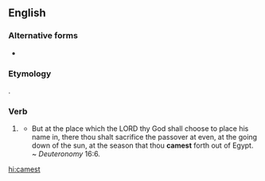 ==English==

===Alternative forms===
* {{l|en|cam'st}} {{qualifier|obsolete}}

===Etymology===
{{suffix|came|est|lang=en}}.

===Verb===
{{head|en|verb form|cat2=verb simple past forms|cat3=second-person singular forms}}

# {{label|en|archaic}} {{second-person singular past of|come|lang=en}}
#* But at the place which the LORD thy God shall choose to place his name in, there thou shalt sacrifice the passover at even, at the going down of the sun, at the season that thou '''camest''' forth out of Egypt. ~ ''Deuteronomy'' 16:6.{{attention|en|which edition of the Bible/Torah?}}

[[hi:camest]]